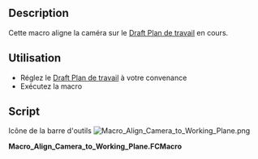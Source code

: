 <languages/>

{{Macro/fr
|Name=Macro Align Camera to Working Plane
|Icon=Macro_Align_Camera_to_Working_Plane.png
|Description=Cette macro aligne la caméra sur le plan courant [[Draft SelectPlane/fr|Draft Working Plane]] 
|Author=yorik
|Version=0.1
|Date=2017-03-16
|Download=[https://www.freecadweb.org/wiki/images/f/fd/Macro_Align_Camera_to_Working_Plane.png ToolBar Icon]
|FCVersion=All
|SeeAlso=[[Macro Align Working Plane to Camera/fr|Macro Aligne le Plan à la Camera]] [[File:Macro_Align_Working_Plane_to_Camera.png|24px]] 
}}

==Description==

Cette macro aligne la caméra sur le  [[Draft_SelectPlane/fr|Draft Plan de travail]] en cours.

==Utilisation==

* Réglez le [[Draft_SelectPlane/fr|Draft Plan de travail]] à votre convenance
* Exécutez la macro

==Script== 

Icône de la barre d'outils
[[Image:Macro_Align_Camera_to_Working_Plane.png]]

'''Macro_Align_Camera_to_Working_Plane.FCMacro'''

{{MacroCode|code=
import FreeCAD,FreeCADGui
c = FreeCADGui.ActiveDocument.ActiveView.getCameraNode()
r = FreeCAD.DraftWorkingPlane.getRotation().Rotation.Q
c.orientation.setValue(r)
}}

{{clear}}